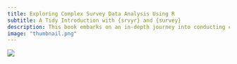 ```yaml
---
title: Exploring Complex Survey Data Analysis Using R
subtitle: A Tidy Introduction with {srvyr} and {survey}
description: This book embarks on an in-depth journey into conducting complex survey analysis with the {srvyr} package and tidyverse family of functions.
image: "thumbnail.png"
---
```


![](thumbnail.jpg){fig-alt="Cover of Exploring Complex Survey Data Analysis Using R"}